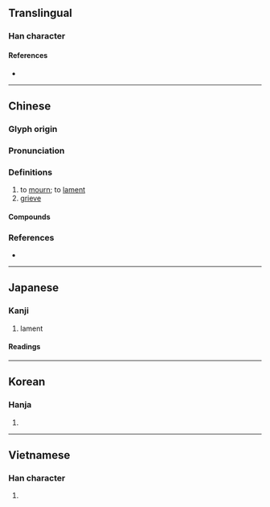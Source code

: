 {{character info}}
==Translingual==

===Han character===
{{Han char|rn=61|rad=心|as=08|sn=11|four=91046|canj=PYAJ|ids=⿰忄卓}}

====References====
* {{Han ref|kx=0389.130|dkj=10738|dj=0722.180|hdz=42314.140|uh=60BC|ud=24764|bh=B1A5|bd=45477}}

----

==Chinese==
{{zh-forms|alt=𠺛,𡄒,𢛂,𣫜,𦒺,𦓃,⿰忄到}}

===Glyph origin===
{{Han etym}}

===Pronunciation===
{{zh-pron
|m=dào
|c=dou6
|mn=qz:tō͘/tw,xm,zz:tō
|mc=y
|oc=y
|cat=
}}

===Definitions===
{{zh-hanzi}}

# to [[mourn]]; to [[lament]]
# [[grieve]]

====Compounds====
{{zh-der|傷悼|哀悼|嗟悼|悲悼|悼亡|悼亡詩|悼心失圖|悼念|悼歌|悼辭|痛悼|祭悼|誌悼|軫悼|追悼|追悼會|震悼}}

===References===
* {{R:nan:thcwdq}}

----

==Japanese==

===Kanji===
{{ja-kanji|grade=c|rs=心08}}

# lament

====Readings====
{{ja-readings
|goon=どう
|kanon=とう
|kun=いた-む
}}

----

==Korean==

===Hanja===
{{ko-hanja|hangeul=도|eumhun=|rv=do|mr=to|y=to}}

# {{rfdef|ko|sort=心08}}

----

==Vietnamese==

===Han character===
{{vi-readings|reading=điệu, xịu|rs=心08}}

# {{rfdef|vi|sort=心08}}